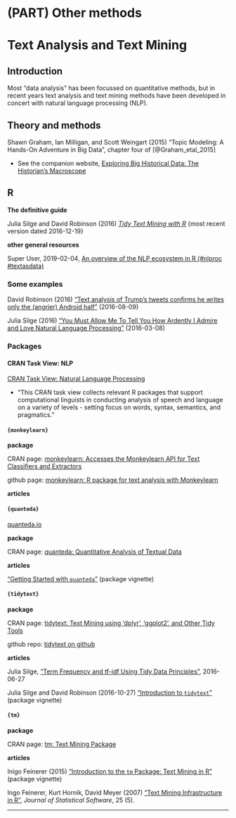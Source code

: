 # (PART) Other methods {-} 


# Text Analysis and Text Mining {#textanalysis}




## Introduction

Most "data analysis" has been focussed on quantitative methods, but in recent years text analysis and text mining methods have been developed in concert with natural language processing (NLP).


## Theory and methods

Shawn Graham, Ian Milligan, and Scott Weingart (2015) "Topic Modeling: A Hands-On Adventure in Big Data", chapter four of [@Graham_etal_2015]

- See the companion website, [Exploring Big Historical Data: The Historian's Macroscope](http://www.themacroscope.org/2.0/)




## R

**The definitive guide**

Julia Silge and David Robinson (2016) [_Tidy Text Mining with R_](http://tidytextmining.com/) {most recent version dated 2016-12-19}

**other general resources**

Super User, 2019-02-04, [An overview of the NLP ecosystem in R (#nlproc #textasdata)](https://www.r-bloggers.com/an-overview-of-the-nlp-ecosystem-in-r-nlproc-textasdata/)


### Some examples

David Robinson (2016) ["Text analysis of Trump's tweets confirms he writes only the (angrier) Android half"](http://varianceexplained.org/r/trump-tweets/) (2016-08-09)

Julia Silge (2016) ["You Must Allow Me To Tell You How Ardently I Admire and Love Natural Language Processing"](http://juliasilge.com/blog/You-Must-Allow-Me/) (2016-03-08)


### Packages


#### CRAN Task View: NLP

[CRAN Task View: Natural Language Processing](https://cran.r-project.org/web/views/NaturalLanguageProcessing.html)

- "This CRAN task view collects relevant R packages that support computational linguists in conducting analysis of speech and language on a variety of levels - setting focus on words, syntax, semantics, and pragmatics."


#### `{monkeylearn}`

**package**

CRAN page: [monkeylearn: Accesses the Monkeylearn API for Text Classifiers and Extractors](https://cran.r-project.org/package=monkeylearn)

github page: [monkeylearn: R package for text analysis with Monkeylearn](https://github.com/ropensci/monkeylearn)

**articles**



#### `{quanteda}`

[quanteda.io](http://quanteda.io/)


**package**

CRAN page: [quanteda: Quantitative Analysis of Textual Data](https://cran.r-project.org/package=quanteda)


**articles**

["Getting Started with `quanteda`"](https://cran.r-project.org/package=quanteda/vignettes/quickstart.html) (package vignette)


#### `{tidytext}`

**package**

CRAN page: [tidytext: Text Mining using 'dplyr', 'ggplot2', and Other Tidy Tools](https://cran.r-project.org/package=tidytext/)

github repo: [tidytext on github](https://github.com/juliasilge/tidytext)

**articles**

Julia Silge, ["Term Frequency and tf-idf Using Tidy Data Principles"](http://juliasilge.com/blog/Term-Frequency-tf-idf/), 2016-06-27

[]()

Julia Silge and David Robinson (2016-10-27) ["Introduction to `tidytext`"](https://cran.r-project.org/package=tidytext/vignettes/tidytext.html) (package vignette)


#### `{tm}`

**package**

CRAN page: [tm: Text Mining Package](https://cran.r-project.org/package=tm)


**articles**

Inigo Feinerer (2015) ["Introduction to the `tm` Package: Text Mining in R"](https://cran.r-project.org/package=tm/vignettes/tm.pdf) (package vignette)

Ingo Feinerer, Kurt Hornik, David Meyer (2007) ["Text Mining Infrastructure in R"](https://www.jstatsoft.org/article/view/v025i05), _Journal of Statistical Software_, 25 (5).



***


